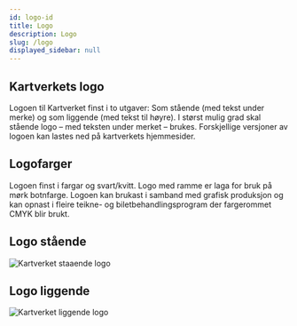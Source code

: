 ```yaml
---
id: logo-id
title: Logo
description: Logo
slug: /logo
displayed_sidebar: null
---
```


## Kartverkets logo

Logoen til Kartverket finst i to utgaver: Som stående (med tekst under merke) og som liggende (med tekst til høyre).
I størst mulig grad skal stående logo – med teksten under merket – brukes. Forskjellige versjoner av logoen kan lastes ned på kartverkets hjemmesider.

## Logofarger

Logoen finst i fargar og svart/kvitt. Logo med ramme er laga for bruk på mørk botnfarge.
Logoen kan brukast i samband med grafisk produksjon og kan opnast i fleire teikne- og biletbehandlingsprogram der fargerommet CMYK blir brukt.

## Logo stående
![Kartverket staaende logo](/img/logo/kartverket_staaende_web.svg)

## Logo liggende
![Kartverket liggende logo](/img/logo/kartverket_liggende_web.svg)